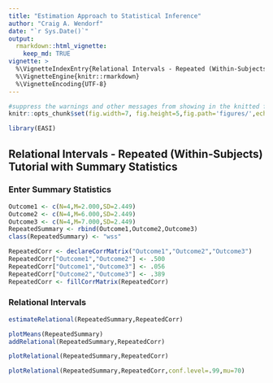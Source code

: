 ```yaml
---
title: "Estimation Approach to Statistical Inference"
author: "Craig A. Wendorf"
date: "`r Sys.Date()`"
output: 
  rmarkdown::html_vignette:
    keep_md: TRUE
vignette: >
  %\VignetteIndexEntry{Relational Intervals - Repeated (Within-Subjects) Tutorial with Summary Statistics}
  %\VignetteEngine{knitr::rmarkdown}
  %\VignetteEncoding{UTF-8}
---
```


```r
#suppress the warnings and other messages from showing in the knitted file.
knitr::opts_chunk$set(fig.width=7, fig.height=5,fig.path='figures/',echo=TRUE,warning=FALSE,message=FALSE)
```

```r
library(EASI)
```

## Relational Intervals - Repeated (Within-Subjects) Tutorial with Summary Statistics

### Enter Summary Statistics

```r
Outcome1 <- c(N=4,M=2.000,SD=2.449)
Outcome2 <- c(N=4,M=6.000,SD=2.449)
Outcome3 <- c(N=4,M=7.000,SD=2.449)
RepeatedSummary <- rbind(Outcome1,Outcome2,Outcome3)
class(RepeatedSummary) <- "wss"

RepeatedCorr <- declareCorrMatrix("Outcome1","Outcome2","Outcome3")
RepeatedCorr["Outcome1","Outcome2"] <- .500
RepeatedCorr["Outcome1","Outcome3"] <- .056
RepeatedCorr["Outcome2","Outcome3"] <- .389
RepeatedCorr <- fillCorrMatrix(RepeatedCorr)
```

### Relational Intervals

```r
estimateRelational(RepeatedSummary,RepeatedCorr)
```

```r
plotMeans(RepeatedSummary)
addRelational(RepeatedSummary,RepeatedCorr)
```

```r
plotRelational(RepeatedSummary,RepeatedCorr)
```

```r
plotRelational(RepeatedSummary,RepeatedCorr,conf.level=.99,mu=70)
```
